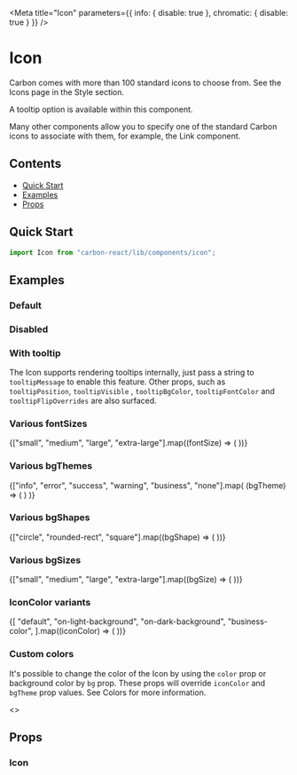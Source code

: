 

<Meta
  title="Icon"
  parameters={{ info: { disable: true }, chromatic: { disable: true } }}
/>

# Icon

Carbon comes with more than 100 standard icons to choose from. See the Icons page in the Style section.

A tooltip option is available within this component.

Many other components allow you to specify one of the standard Carbon icons to associate with them, for example, the Link component.

## Contents
- [Quick Start](#quick-start)
- [Examples](#examples)
- [Props](#props)

## Quick Start

```javascript
import Icon from "carbon-react/lib/components/icon";
```
## Examples

### Default

<Preview>
  <Story name="default">
    <Icon type="add" />
  </Story>
</Preview>

### Disabled

<Preview>
  <Story name="disabled">
    <Icon type="add" disabled />
  </Story>
</Preview>

### With tooltip
The Icon supports rendering tooltips internally, just pass a string to `tooltipMessage` to enable this feature. Other props, 
such as `tooltipPosition`, `tooltipVisible` , `tooltipBgColor`, `tooltipFontColor` and `tooltipFlipOverrides` are also surfaced.

<Preview>
  <Story name="with tooltip">
    <div style={{ margin: 60, display: "inline" }}>
      <Icon mr={8} type="add" tooltipMessage="Hey I'm a default tooltip!" />
      <Icon mr={8} type="add" tooltipMessage="Hey I'm a tooltip with a different position!" tooltipPosition="bottom" />
      <Icon mr={8} type="add" tooltipMessage="Hey I'm a tooltip with a different color!" tooltipBgColor="lightblue" tooltipFontColor="black" />
      <Icon type="add" tooltipMessage="Hey I'm a tooltip with flip behaviour overrides!" tooltipFlipOverrides={["right", "left"]} />
    </div>
  </Story>
</Preview>

### Various fontSizes

<Preview>
  <Story name="various fontSizes">
    {["small", "medium", "large", "extra-large"].map((fontSize) => (
      <Icon type="add" fontSize={fontSize} key={fontSize} />
    ))}
  </Story>
</Preview>

### Various bgThemes

<Preview>
  <Story name="various bgThemes">
    {["info", "error", "success", "warning", "business", "none"].map(
      (bgTheme) => (
        <Icon type="add" bgTheme={bgTheme} mr={1} key={bgTheme} />
      )
    )}
  </Story>
</Preview>

### Various bgShapes

<Preview>
  <Story name="various bgShapes">
    {["circle", "rounded-rect", "square"].map((bgShape) => (
      <Icon
        type="add"
        bgTheme="success"
        bgShape={bgShape}
        mr={1}
        key={bgShape}
      />
    ))}
  </Story>
</Preview>

### Various bgSizes

<Preview>
  <Story name="various bgSizes">
    {["small", "medium", "large", "extra-large"].map((bgSize) => (
      <Icon type="add" bgTheme="success" bgSize={bgSize} mr={1} key={bgSize} />
    ))}
  </Story>
</Preview>

### IconColor variants

<Preview>
  <Story name="iconColor variants">
    {[
      "default",
      "on-light-background",
      "on-dark-background",
      "business-color",
    ].map((iconColor) => (
      <Icon type="add" iconColor={iconColor} mr={1} key={iconColor} />
    ))}
  </Story>
</Preview>

### Custom colors

It's possible to change the color of the Icon by using the `color` prop or background color by `bg` prop.
These props will override `iconColor` and `bgTheme` prop values.
See <LinkTo kind='Documentation/Colors' name="page">Colors</LinkTo> for more information.

<Preview>
  <Story
    name="custom colors"
    parameters={{ info: { disable: true }, chromatic: { disable: true } }}
  >
    <>
      <Box mb={1}>
        <Icon type="add" color="blackOpacity65" />
        <Icon type="add" color="brilliantGreenShade20" />
        <Icon type="add" color="red" />
        <Icon type="add" color="#123456" />
        <Icon type="add" color="rgb(0, 123, 10)" />
      </Box>
      <Box mb={1}>
        <Icon type="add" color="white" bg="blackOpacity65" />
        <Icon type="add" bg="brilliantGreenShade20" />
        <Icon type="add" bg="red" />
        <Icon type="add" color="white" bg="#123456" />
        <Icon type="add" color="white" bg="rgb(0, 123, 10)" />
      </Box>
    </>
  </Story>
</Preview>

## Props

### Icon
<Props of={Icon} />
